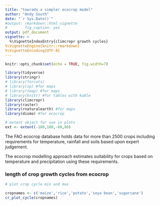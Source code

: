 ```yaml
---
title: "towrads a simpler ecocrop model"
author: "Andy South"
date: "`r Sys.Date()`"
#output: rmarkdown::html_vignette
#        fig_caption: yes
output: pdf_document
vignette: >
  %\VignetteIndexEntry{climcropr growth cycles}
%\VignetteEngine{knitr::rmarkdown}
%\VignetteEncoding{UTF-8}
---
```



```r
knitr::opts_chunk$set(echo = TRUE, fig.width=7)

library(tidyverse)
library(stringr)
# library(forcats)
# library(sp) #for maps
# library(tmap) #for maps
# library(knitr) #for tables with kable
library(climcropr)
library(raster)
library(rnaturalearth) #for maps
library(dismo) #for ecocrop

# extent object for use in plots
ext <- extent(-180,180,-60,80)

```

The FAO ecocrop database holds data for more than 2500 crops including requirements for temperature, rainfall and soils based upon expert judgement.

The ecocrop modelling approach estimates suitability for crops based on temperature and precipitation using these requirements.


### length of crop growth cycles from ecocrop
```r

# plot crop cycle min and max 

cropnames <- c('maize','rice','potato','soya bean','sugarcane')
cr_plot_cycle(cropnames)

```




